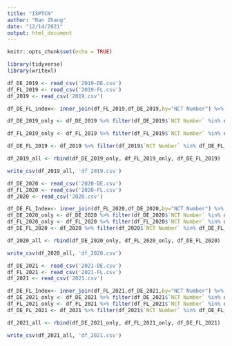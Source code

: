 ```yaml
---
title: "ISPTCN"
author: "Ran Zhang"
date: "12/14/2021"
output: html_document
---
```


```r
knitr::opts_chunk$set(echo = TRUE)
```

```r
library(tidyverse)
library(writexl)
```


```r
df_DE_2019 <- read_csv('2019-DE.csv')
df_FL_2019 <- read_csv('2019-FL.csv')
df_2019 <- read_csv('2019.csv')
```

```r
df_DE_FL_index<- inner_join(df_FL_2019,df_DE_2019,by="NCT Number") %>% select(`NCT Number`)
```

```r
df_DE_2019_only <- df_DE_2019 %>% filter(df_DE_2019$`NCT Number` %in% df_DE_FL_Index$`NCT Number` == FALSE)
```

```r
df_FL_2019_only <- df_FL_2019 %>% filter(df_FL_2019$`NCT Number` %in% df_DE_FL_Index$`NCT Number` == FALSE)
```

```r
df_DE_FL_2019 <- df_2019 %>% filter(df_2019$`NCT Number` %in% df_DE_FL_Index$`NCT Number` == TRUE) 
```

```r
df_2019_all <- rbind(df_DE_2019_only, df_FL_2019_only, df_DE_FL_2019)
```

```r
write_csv(df_2019_all, 'df_2019.csv')
```


```r
df_DE_2020 <- read_csv('2020-DE.csv')
df_FL_2020 <- read_csv('2020-FL.csv')
df_2020 <- read_csv('2020.csv')
```

```r
df_DE_FL_Index<- inner_join(df_FL_2020,df_DE_2020,by="NCT Number") %>% select(`NCT Number`)
df_DE_2020_only <- df_DE_2020 %>% filter(df_DE_2020$`NCT Number` %in% df_DE_FL_Index$`NCT Number` == FALSE)
df_FL_2020_only <- df_FL_2020 %>% filter(df_FL_2020$`NCT Number` %in% df_DE_FL_Index$`NCT Number` == FALSE)
df_DE_FL_2020 <- df_2020 %>% filter(df_2020$`NCT Number` %in% df_DE_FL_Index$`NCT Number` == TRUE) 
```

```r
df_2020_all <- rbind(df_DE_2020_only, df_FL_2020_only, df_DE_FL_2020)
```

```r
write_csv(df_2020_all, 'df_2020.csv')
```



```r
df_DE_2021 <- read_csv('2021-DE.csv')
df_FL_2021 <- read_csv('2021-FL.csv')
df_2021 <- read_csv('2021.csv')
```

```r
df_DE_FL_Index<- inner_join(df_FL_2021,df_DE_2021,by="NCT Number") %>% select(`NCT Number`)
df_DE_2021_only <- df_DE_2021 %>% filter(df_DE_2021$`NCT Number` %in% df_DE_FL_Index$`NCT Number` == FALSE)
df_FL_2021_only <- df_FL_2021 %>% filter(df_FL_2021$`NCT Number` %in% df_DE_FL_Index$`NCT Number` == FALSE)
df_DE_FL_2021 <- df_2021 %>% filter(df_2021$`NCT Number` %in% df_DE_FL_Index$`NCT Number` == TRUE) 
```

```r
df_2021_all <- rbind(df_DE_2021_only, df_FL_2021_only, df_DE_FL_2021)
```

```r
write_csv(df_2021_all, 'df_2021.csv')
```

